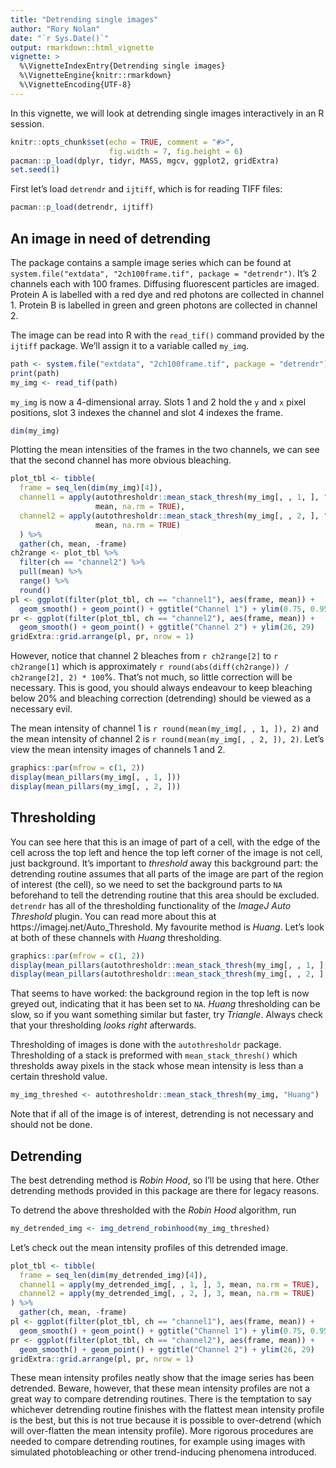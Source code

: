 ```yaml
---
title: "Detrending single images"
author: "Rory Nolan"
date: "`r Sys.Date()`"
output: rmarkdown::html_vignette
vignette: >
  %\VignetteIndexEntry{Detrending single images}
  %\VignetteEngine{knitr::rmarkdown}
  %\VignetteEncoding{UTF-8}
---
```


In this vignette, we will look at detrending single images interactively in an R session.

```r
knitr::opts_chunk$set(echo = TRUE, comment = "#>", 
                      fig.width = 7, fig.height = 6)
pacman::p_load(dplyr, tidyr, MASS, mgcv, ggplot2, gridExtra)
set.seed(1)
```

First let's load `detrendr` and `ijtiff`, which is for reading TIFF files: 
```r
pacman::p_load(detrendr, ijtiff)
```

## An image in need of detrending

The package contains a sample image series which can be found at  
`system.file("extdata", "2ch100frame.tif", package = "detrendr")`. It's 2 channels each with 100 frames. Diffusing fluorescent particles are imaged. Protein A is labelled with a red dye and red photons are collected in channel 1. Protein B is labelled in green and green photons are collected in channel 2. 

The image can be read into R with the `read_tif()` command provided by the `ijtiff` package. We'll assign it to a variable called `my_img`.

```r
path <- system.file("extdata", "2ch100frame.tif", package = "detrendr")
print(path)
my_img <- read_tif(path)
```

`my_img` is now a 4-dimensional array. Slots 1 and 2 hold the `y` and `x` pixel positions, slot 3 indexes the channel and slot 4 indexes the frame.

```r
dim(my_img)
```

Plotting the mean intensities of the frames in the two channels, we can see that the second channel has more obvious bleaching.

```r
plot_tbl <- tibble(
  frame = seq_len(dim(my_img)[4]),
  channel1 = apply(autothresholdr::mean_stack_thresh(my_img[, , 1, ], "h"), 4, 
                   mean, na.rm = TRUE),
  channel2 = apply(autothresholdr::mean_stack_thresh(my_img[, , 2, ], "h"), 4, 
                   mean, na.rm = TRUE)
  ) %>% 
  gather(ch, mean, -frame)
ch2range <- plot_tbl %>% 
  filter(ch == "channel2") %>% 
  pull(mean) %>% 
  range() %>% 
  round()
pl <- ggplot(filter(plot_tbl, ch == "channel1"), aes(frame, mean)) + 
  geom_smooth() + geom_point() + ggtitle("Channel 1") + ylim(0.75, 0.95)
pr <- ggplot(filter(plot_tbl, ch == "channel2"), aes(frame, mean)) + 
  geom_smooth() + geom_point() + ggtitle("Channel 2") + ylim(26, 29)
gridExtra::grid.arrange(pl, pr, nrow = 1)
```

However, notice that channel 2 bleaches from `r ch2range[2]` to `r ch2range[1]` which is approximately `r round(abs(diff(ch2range)) / ch2range[2], 2) * 100`%. That's not much, so little correction will be necessary. This is good, you should always endeavour to keep bleaching below 20% and bleaching correction (detrending) should be viewed as a necessary evil.

The mean intensity of channel 1 is `r round(mean(my_img[, , 1, ]), 2)` and the mean intensity of channel 2 is `r round(mean(my_img[, , 2, ]), 2)`. Let's view the mean intensity images of channels 1 and 2. 

```r
graphics::par(mfrow = c(1, 2))
display(mean_pillars(my_img[, , 1, ]))
display(mean_pillars(my_img[, , 2, ]))
```


## Thresholding

You can see here that this is an image of part of a cell, with the edge of the cell across the top left and hence the top left corner of the image is not cell, just background. It's important to _threshold_ away this background part: the detrending routine assumes that all parts of the image are part of the region of interest (the cell), so we need to set the background parts to `NA` beforehand to tell the detrending routine that this area should be excluded. `detrendr` has all of the thresholding functionality of the _ImageJ Auto Threshold_ plugin. You can read more about this at https://imagej.net/Auto_Threshold. My favourite method is _Huang_. Let's look at both of these channels with _Huang_ thresholding.

```r
graphics::par(mfrow = c(1, 2))
display(mean_pillars(autothresholdr::mean_stack_thresh(my_img[, , 1, ], "h")))
display(mean_pillars(autothresholdr::mean_stack_thresh(my_img[, , 2, ], "h")))
```

That seems to have worked: the background region in the top left is now greyed out, indicating that it has been set to `NA`. _Huang_ thresholding can be slow, so if you want something similar but faster, try _Triangle_. Always check that your thresholding _looks right_ afterwards.

Thresholding of images is done with the `autothresholdr` package. Thresholding of a stack is preformed with `mean_stack_thresh()` which thresholds away pixels in the stack whose mean intensity is less than a certain threshold value.

```r
my_img_threshed <- autothresholdr::mean_stack_thresh(my_img, "Huang")
```

Note that if all of the image is of interest, detrending is not necessary and should not be done.

## Detrending

The best detrending method is _Robin Hood_, so I'll be using that here. Other detrending methods provided in this package are there for legacy reasons.

To detrend the above thresholded with the _Robin Hood_ algorithm, run

```r
my_detrended_img <- img_detrend_robinhood(my_img_threshed)
```

Let's check out the mean intensity profiles of this detrended image.

```r
plot_tbl <- tibble(
  frame = seq_len(dim(my_detrended_img)[4]),
  channel1 = apply(my_detrended_img[, , 1, ], 3, mean, na.rm = TRUE),
  channel2 = apply(my_detrended_img[, , 2, ], 3, mean, na.rm = TRUE)
) %>% 
  gather(ch, mean, -frame)
pl <- ggplot(filter(plot_tbl, ch == "channel1"), aes(frame, mean)) + 
  geom_smooth() + geom_point() + ggtitle("Channel 1") + ylim(0.75, 0.95)
pr <- ggplot(filter(plot_tbl, ch == "channel2"), aes(frame, mean)) + 
  geom_smooth() + geom_point() + ggtitle("Channel 2") + ylim(26, 29)
gridExtra::grid.arrange(pl, pr, nrow = 1)
```

These mean intensity profiles neatly show that the image series has been detrended. Beware, however, that these mean intensity profiles are not a great way to compare detrending routines. There is the temptation to say whichever detrending routine finishes with the flattest mean intensity profile is the best, but this is not true because it is possible to over-detrend (which will over-flatten the mean intensity profile). More rigorous procedures are needed to compare detrending routines, for example using images with simulated photobleaching or other trend-inducing phenomena introduced.
